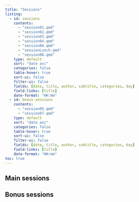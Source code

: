 ```yaml
---
title: "Sessions"
listing:
  - id: sessions
    contents:
      - "session01.qmd"
      - "session02.qmd"
      - "session03.qmd"
      - "session04.qmd"
      - "session06.qmd"
      - "sessionLunch.qmd"
      - "session08.qmd"
    type: default
    sort: "date asc"
    categories: false
    table-hover: true
    sort-ui: false
    filter-ui: false
    fields: [date, title, author, subtitle, categories, day]
    field-links: [title]
    date-format: "HH:mm"
  - id: bonus-sessions
    contents:
      - "session05.qmd"
      - "session07.qmd"
    type: default
    sort: "date asc"
    categories: false
    table-hover: true
    sort-ui: false
    filter-ui: false
    fields: [date, title, author, subtitle, categories, day]
    field-links: [title]
    date-format: "HH:mm"
toc: true
---
```


## Main sessions

::: {#sessions}
:::

## Bonus sessions

::: {#bonus-sessions}
:::